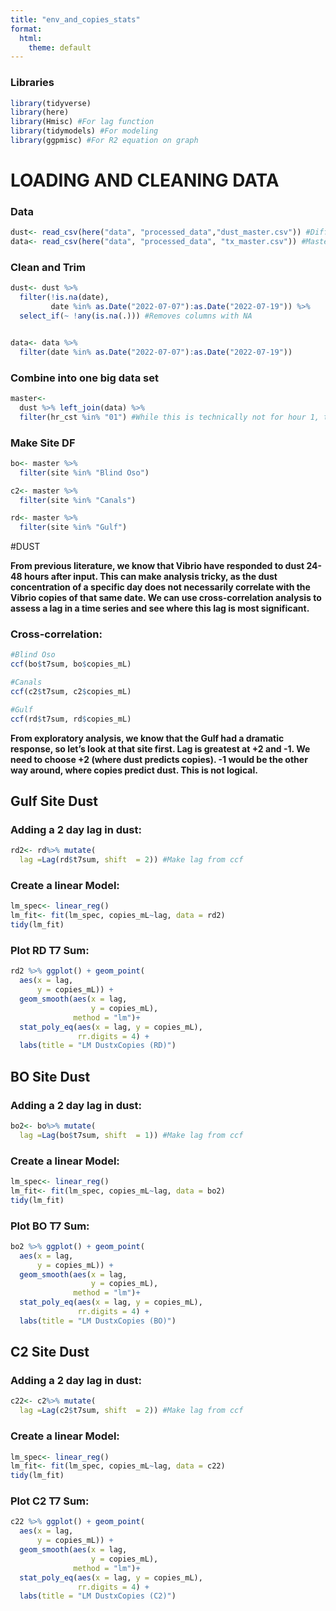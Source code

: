 ```yaml
---
title: "env_and_copies_stats"
format:
  html:
    theme: default
---
```

### Libraries
```r
library(tidyverse)
library(here)
library(Hmisc) #For lag function
library(tidymodels) #For modeling
library(ggpmisc) #For R2 equation on graph
```

# LOADING AND CLEANING DATA

### Data
```r
dust<- read_csv(here("data", "processed_data","dust_master.csv")) #Different Dust attributes
data<- read_csv(here("data", "processed_data", "tx_master.csv")) #Master Data
```

### Clean and Trim
```r
dust<- dust %>%
  filter(!is.na(date),
         date %in% as.Date("2022-07-07"):as.Date("2022-07-19")) %>%
  select_if(~ !any(is.na(.))) #Removes columns with NA


data<- data %>%
  filter(date %in% as.Date("2022-07-07"):as.Date("2022-07-19"))
```

### Combine into one big data set
```r
master<- 
  dust %>% left_join(data) %>%
  filter(hr_cst %in% "01") #While this is technically not for hour 1, this gets ride of all duplicates for the sake of analaysis. 
```

### Make Site DF
```r
bo<- master %>%
  filter(site %in% "Blind Oso")

c2<- master %>%
  filter(site %in% "Canals")

rd<- master %>%
  filter(site %in% "Gulf")
```

#DUST

**From previous literature, we know that Vibrio have responded to dust 24-48 hours after input. This can make analysis tricky, as the dust concentration of a specific day does not necessarily correlate with the Vibrio copies of that same date. We can use cross-correlation analysis to assess a lag in a time series and see where this lag is most significant.**

### Cross-correlation:
```r
#Blind Oso
ccf(bo$t7sum, bo$copies_mL) 

#Canals
ccf(c2$t7sum, c2$copies_mL) 

#Gulf
ccf(rd$t7sum, rd$copies_mL) 
```
**From exploratory analysis, we know that the Gulf had a dramatic response, so let's look at that site first. Lag is greatest at +2 and -1. We need to choose +2 (where dust predicts copies). -1 would be the other way around, where copies predict dust. This is not logical.**

## Gulf Site Dust 

### Adding a 2 day lag in dust:
```r
rd2<- rd%>% mutate(
  lag =Lag(rd$t7sum, shift  = 2)) #Make lag from ccf
```

### Create a linear Model: 
```r
lm_spec<- linear_reg()
lm_fit<- fit(lm_spec, copies_mL~lag, data = rd2)
tidy(lm_fit)
```

### Plot RD T7 Sum:
```r
rd2 %>% ggplot() + geom_point(
  aes(x = lag, 
      y = copies_mL)) +
  geom_smooth(aes(x = lag,
                  y = copies_mL),
              method = "lm")+
  stat_poly_eq(aes(x = lag, y = copies_mL),
               rr.digits = 4) +
  labs(title = "LM DustxCopies (RD)")
```
## BO Site Dust 

### Adding a 2 day lag in dust:
```r
bo2<- bo%>% mutate(
  lag =Lag(bo$t7sum, shift  = 1)) #Make lag from ccf
```

### Create a linear Model: 
```r
lm_spec<- linear_reg()
lm_fit<- fit(lm_spec, copies_mL~lag, data = bo2)
tidy(lm_fit)
```

### Plot BO T7 Sum:
```r
bo2 %>% ggplot() + geom_point(
  aes(x = lag, 
      y = copies_mL)) +
  geom_smooth(aes(x = lag,
                  y = copies_mL),
              method = "lm")+
  stat_poly_eq(aes(x = lag, y = copies_mL),
               rr.digits = 4) +
  labs(title = "LM DustxCopies (BO)")
```
## C2 Site Dust 

### Adding a 2 day lag in dust:
```r
c22<- c2%>% mutate(
  lag =Lag(c2$t7sum, shift  = 2)) #Make lag from ccf
```

### Create a linear Model: 
```r
lm_spec<- linear_reg()
lm_fit<- fit(lm_spec, copies_mL~lag, data = c22)
tidy(lm_fit)
```

### Plot C2 T7 Sum:
```r
c22 %>% ggplot() + geom_point(
  aes(x = lag, 
      y = copies_mL)) +
  geom_smooth(aes(x = lag,
                  y = copies_mL),
              method = "lm")+
  stat_poly_eq(aes(x = lag, y = copies_mL),
               rr.digits = 4) +
  labs(title = "LM DustxCopies (C2)")
```